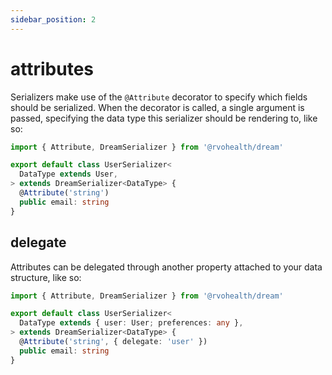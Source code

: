 ```yaml
---
sidebar_position: 2
---
```


# attributes

Serializers make use of the `@Attribute` decorator to specify which fields should be serialized. When the decorator is called, a single argument is passed, specifying the data type this serializer should be rendering to, like so:

```ts
import { Attribute, DreamSerializer } from '@rvohealth/dream'

export default class UserSerializer<
  DataType extends User,
> extends DreamSerializer<DataType> {
  @Attribute('string')
  public email: string
}
```

## delegate

Attributes can be delegated through another property attached to your data structure, like so:

```ts
import { Attribute, DreamSerializer } from '@rvohealth/dream'

export default class UserSerializer<
  DataType extends { user: User; preferences: any },
> extends DreamSerializer<DataType> {
  @Attribute('string', { delegate: 'user' })
  public email: string
}
```
